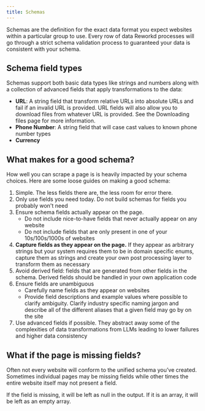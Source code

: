 ---
title: Schemas
---
Schemas are the definition for the exact data format you expect websites within a particular group to use.
Every row of data Reworkd processes will go through a strict schema validation process to guaranteed your data is consistent with your schema.

## Schema field types
Schemas support both basic data types like strings and numbers along with a collection of advanced fields that apply transformations to the data:

- **URL**: A string field that transform relative URLs into absolute URLs and fail if an invalid URL is provided. URL fields will also allow you to download files from whatever URL is provided. See the Downloading files page for more information.
- **Phone Number**: A string field that will case cast values to known phone number types
- **Currency**

## What makes for a good schema?
How well you can scrape a page is is heavily impacted by your schema choices. Here are some loose guides on making a good schema:
1. Simple. The less fields there are, the less room for error there.
2. Only use fields you need today. Do not build schemas for fields you probably won't need
3. Ensure schema fields actually appear on the page.
   - Do not include nice-to-have fields that never actually appear on any website
   - Do not include fields that are only present in one of your 10s/100s/1000s of websites
4. **Capture fields as they appear on the page.** If they appear as arbitrary strings but your system requires them to be in domain specific enums, capture them as strings and create your own post processing layer to transform them as necessary
5. Avoid derived field: fields that are generated from other fields in the schema. Derived fields should be handled in your own application code
6. Ensure fields are unambiguous
   - Carefully name fields as they appear on websites
   - Provide field descriptions and example values where possible to clarify ambiguity. Clarify industry specific naming jargon and describe all of the different aliases that a given field may go by on the site
7. Use advanced fields if possible. They abstract away some of the complexities of data transformations from LLMs leading to lower failures and higher data consistency

## What if the page is missing fields?
Often not every website will conform to the unified schema you’ve created.
Sometimes individual pages may be missing fields while other times the entire website itself may not present a field.

If the field is missing, it will be left as null in the output. If it is an array, it will be left as an empty array.
